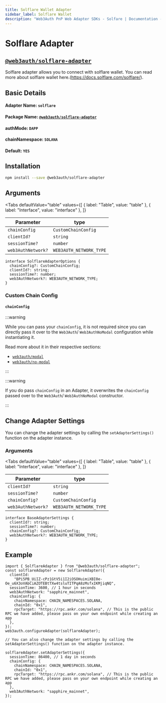 ```yaml
---
title: Solflare Wallet Adapter
sidebar_label: Solflare Wallet
description: "Web3Auth PnP Web Adapter SDKs - Solfare | Documentation - Web3Auth"
---
```


# Solflare Adapter


## [`@web3auth/solflare-adapter`](https://npmjs.com/package/@web3auth/solflare-adapter)

Solflare adapter allows you to connect with solflare wallet. You can read more about solflare wallet
here.(https://docs.solflare.com/solflare/).

## Basic Details

#### Adapter Name: `solflare`

#### Package Name: [`@web3auth/solflare-adapter`](https://npmjs.com/package/@web3auth/solflare-adapter)

#### authMode: `DAPP`

#### chainNamespace: `SOLANA`

#### Default: `YES`

## Installation

```bash npm2yarn
npm install --save @web3auth/solflare-adapter
```

## Arguments

<Tabs
  defaultValue="table"
  values={[
    { label: "Table", value: "table" },
    { label: "Interface", value: "interface" },
  ]}
>

<TabItem value="table">

| Parameter          | type                    |
| ------------------ | ----------------------- |
| `chainConfig`      | `CustomChainConfig`     |
| `clientId?`        | `string`                |
| `sessionTime?`     | `number`                |
| `web3AuthNetwork?` | `WEB3AUTH_NETWORK_TYPE` |

</TabItem>

<TabItem value="interface">

```tsx
interface SolflareAdapterOptions {
  chainConfig?: CustomChainConfig;
  clientId?: string;
  sessionTime?: number;
  web3AuthNetwork?: WEB3AUTH_NETWORK_TYPE;
}
```

</TabItem>

</Tabs>

### Custom Chain Config

#### `chainConfig`

:::warning

While you can pass your `chainConfig`, it is not required since you can directly pass it over to the
`Web3Auth`/ `Web3AuthNoModal` configuration while instantiating it.

Read more about it in their respective sections:

- [`web3auth/modal`](/sdk/pnp/web/modal/initialize#adding-a-custom-chain-configuration)
- [`web3auth/no-modal`](/sdk/pnp/web/no-modal/initialize#adding-a-custom-chain-configuration)

:::

:::warning

If you do pass `chainConfig` in an Adapter, it overwrites the `chainConfig` passed over to the
`Web3Auth`/ `Web3AuthNoModal` constructor.

:::

## Change Adapter Settings

You can change the adapter settings by calling the `setAdapterSettings()` function on the adapter
instance.

### Arguments

<Tabs
  defaultValue="table"
  values={[
    { label: "Table", value: "table" },
    { label: "Interface", value: "interface" },
  ]}
>

<TabItem value="table">

| Parameter          | type                    |
| ------------------ | ----------------------- |
| `clientId?`        | `string`                |
| `sessionTime?`     | `number`                |
| `chainConfig?`     | `CustomChainConfig`     |
| `web3AuthNetwork?` | `WEB3AUTH_NETWORK_TYPE` |

</TabItem>

<TabItem value="interface">

```tsx
interface BaseAdapterSettings {
  clientId?: string;
  sessionTime?: number;
  chainConfig?: CustomChainConfig;
  web3AuthNetwork?: WEB3AUTH_NETWORK_TYPE;
}
```

</TabItem>

</Tabs>

## Example

```tsx
import { SolflareAdapter } from "@web3auth/solflare-adapter";
const solflareAdapter = new SolflareAdapter({
  clientId:
    "BPi5PB_UiIZ-cPz1GtV5i1I2iOSOHuimiXBI0e-Oe_u6X3oVAbCiAZOTEBtTXw4tsluTITPqA8zMsfxIKMjiqNQ",
  sessionTime: 3600, // 1 hour in seconds
  web3AuthNetwork: "sapphire_mainnet",
  chainConfig: {
    chainNamespace: CHAIN_NAMESPACES.SOLANA,
    chainId: "0x1",
    rpcTarget: "https://rpc.ankr.com/solana", // This is the public RPC we have added, please pass on your own endpoint while creating an app
  },
});
web3auth.configureAdapter(solflareAdapter);

// You can also change the adapter settings by calling the setAdapterSettings() function on the adapter instance.

solflareAdapter.setAdapterSettings({
  sessionTime: 86400, // 1 day in seconds
  chainConfig: {
    chainNamespace: CHAIN_NAMESPACES.SOLANA,
    chainId: "0x1",
    rpcTarget: "https://rpc.ankr.com/solana", // This is the public RPC we have added, please pass on your own endpoint while creating an app
  },
  web3AuthNetwork: "sapphire_mainnet",
});
```
